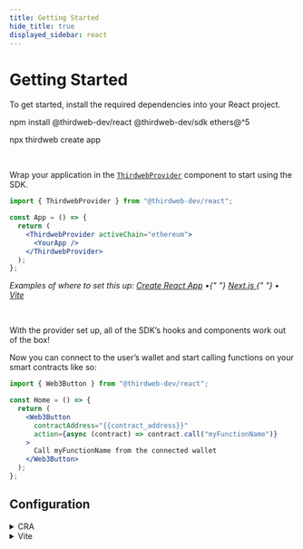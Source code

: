 ```yaml
---
title: Getting Started
hide_title: true
displayed_sidebar: react
---
```



# Getting Started

To get started, install the required dependencies into your React project.

<Tabs>
<TabItem value="existing" label="Existing Projects">

<CodeBlock language="bash">
  npm install @thirdweb-dev/react @thirdweb-dev/sdk ethers@^5
</CodeBlock>

</TabItem>
<TabItem value="new" label="New Projects">

<CodeBlock language="bash">

npx thirdweb create app

</CodeBlock>

</TabItem>
</Tabs>

<br />

Wrap your application in the [`ThirdwebProvider`](/react/react.thirdwebprovider) component to start using the SDK.

```jsx
import { ThirdwebProvider } from "@thirdweb-dev/react";

const App = () => {
  return (
    <ThirdwebProvider activeChain="ethereum">
      <YourApp />
    </ThirdwebProvider>
  );
};
```

<p style={{ opacity: 0.8, marginTop: -8 }}>
  <i>
    Examples of where to set this up: <a href="#cra">Create React App</a> •{" "}
    <a href="https://github.com/thirdweb-example/next-javascript-starter/blob/main/pages/_app.js">
      Next.js
    </a>{" "}
    • <a href="#vite">Vite</a>
  </i>
</p>

<br />

With the provider set up, all of the SDK&rsquo;s hooks and components work out of the box!

Now you can connect to the user&rsquo;s wallet and start calling functions on your smart contracts like so:

```jsx
import { Web3Button } from "@thirdweb-dev/react";

const Home = () => {
  return (
    <Web3Button
      contractAddress="{{contract_address}}"
      action={async (contract) => contract.call("myFunctionName")}
    >
      Call myFunctionName from the connected wallet
    </Web3Button>
  );
};
```

## Configuration

<details>
  <summary>
    CRA
</summary>
<div>

If you are using Create React App, you can use the [Thirdweb CLI](/cli) to create a new project with the thirdweb SDK already set up.

```bash
npx thirdweb create app --cra
```

If you want to go through the process manually, you can follow the steps below.

### Install Dependencies

<Tabs>
  <TabItem value="npm" label="npm" default>
    <CodeBlock language="bash">
      npm i @thirdweb-dev/react @thirdweb-dev/sdk ethers@^5
    </CodeBlock>
  </TabItem>
  <TabItem value="yarn" label="yarn">
    <CodeBlock language="bash">
      yarn add @thirdweb-dev/react @thirdweb-dev/sdk ethers@^5
    </CodeBlock>
  </TabItem>
  <TabItem value="pnpm" label="pnpm">
    <CodeBlock language="bash">
      pnpm i @thirdweb-dev/react @thirdweb-dev/sdk ethers@^5
    </CodeBlock>
  </TabItem>
</Tabs>

In your `index.js`/`index.tsx` file, wrap your application in the [`ThirdwebProvider`](/react/react.thirdwebprovider) component to start using the SDK.

```jsx
import React from "react";
import { createRoot } from "react-dom/client";
import App from "./App";
import reportWebVitals from "./reportWebVitals";
import { ThirdwebProvider } from "@thirdweb-dev/react";

// This is the chain your dApp will work on.
// Change this to the chain your app is built for.
// You can also import additional chains from `@thirdweb-dev/chains` and pass them directly.
const activeChain = "goerli";

const container = document.getElementById("root");
const root = createRoot(container!);
root.render(
  <React.StrictMode>
    <ThirdwebProvider activeChain={activeChain}>
      <App />
    </ThirdwebProvider>
  </React.StrictMode>
);

// If you want to start measuring performance in your app, pass a function
// to log results (for example: reportWebVitals(console.log))
// or send to an analytics endpoint. Learn more: https://bit.ly/CRA-vitals
reportWebVitals();
```

### Configuring Polyfills

We also need to configure, so install the following dependencies:

<Tabs>
  <TabItem value="npm" label="npm" default>
    <CodeBlock language="bash">
      npm i assert react-app-rewired stream -D
    </CodeBlock>
  </TabItem>
  <TabItem value="yarn" label="yarn">
    <CodeBlock language="bash">
      yarn add assert react-app-rewired stream -D
    </CodeBlock>
  </TabItem>
  <TabItem value="pnpm" label="pnpm">
    <CodeBlock language="bash">
      pnpm add assert react-app-rewired stream -D
    </CodeBlock>
  </TabItem>
</Tabs>

Finally, update the scripts to use `react-app-rewired`:

```js
  "scripts": {
    "start": "react-app-rewired start",
    "build": "react-app-rewired build",
    "test": "react-app-rewired test",
    "eject": "react-scripts eject",
  },
```

Now, create a `config-overrides.js` file in the root of your project and add the following:

```js
const webpack = require("webpack");

module.exports = function override(config) {
  const fallback = config.resolve.fallback || {};
  config.resolve.fallback = fallback;
  config.plugins = (config.plugins || []).concat([
    new webpack.ProvidePlugin({
      process: "process/browser",
      Buffer: ["buffer", "Buffer"],
    }),
  ]);
  config.resolve.extensions.push(".mjs");
  config.module.rules.push({
    test: /\.m?js/,
    resolve: {
      fullySpecified: false,
    },
  });

  return {
    ...config,
    // This is needed to not show the warning about this modules don't have src files, only on dist (build)
    ignoreWarnings: [
      {
        module: /node_modules\/@walletconnect/,
      },
      {
        module: /node_modules\/eth-rpc-errors/,
      },
      {
        module: /node_modules\/json-rpc-engine/,
      },
      {
        module: /node_modules\/@metamask/,
      },
      {
        module: /node_modules\/@gnosis.pm/,
      },
    ],
  };
};
```

Now, you can start using the SDK!

</div>
</details>

<details>
  <summary>
   Vite
   </summary>
    <div>

If you are using Vite, you can use the [Thirdweb CLI](/cli) to create a new project with the thirdweb SDK already set up.

```bash
npx thirdweb create app --vite
```

If you want to go through the process manually, you can follow the steps below.

### Install Dependencies

<Tabs>
  <TabItem value="npm" label="npm" default>
    <CodeBlock language="bash">
      npm i @thirdweb-dev/react @thirdweb-dev/sdk ethers@^5
    </CodeBlock>
  </TabItem>
  <TabItem value="yarn" label="yarn">
    <CodeBlock language="bash">
      yarn add @thirdweb-dev/react @thirdweb-dev/sdk ethers@^5
    </CodeBlock>
  </TabItem>
  <TabItem value="pnpm" label="pnpm">
    <CodeBlock language="bash">
      pnpm i @thirdweb-dev/react @thirdweb-dev/sdk ethers@^5
    </CodeBlock>
  </TabItem>
</Tabs>

In your `main.js`/`main.ts` file, wrap your application in the [`ThirdwebProvider`](/react/react.thirdwebprovider) component to start using the SDK.

```jsx
import React from "react";
import ReactDOM from "react-dom/client";
import App from "./App";
import "./index.css";
import { ThirdwebProvider } from "@thirdweb-dev/react";

ReactDOM.createRoot(document.getElementById("root") as HTMLElement).render(
  <React.StrictMode>
    <ThirdwebProvider activeChain="goerli">
      <App />
    </ThirdwebProvider>
  </React.StrictMode>
);
```

### Configuring Vite

In your `vite.config.js` file, add the following:

```js
import react from "@vitejs/plugin-react";
import { defineConfig } from "vite";

// https://vitejs.dev/config/
export default defineConfig({
  plugins: [react()],
  define: {
    global: "globalThis",
    "process.env": {},
  },
});
```

Now, you can start using the SDK!

</div>
</details>
